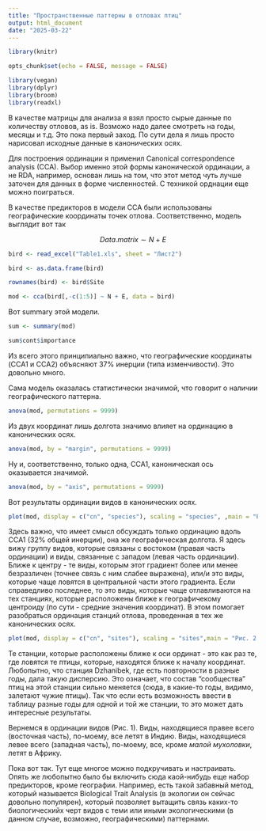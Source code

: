 ```yaml
---
title: "Пространственные паттерны в отловах птиц"
output: html_document
date: "2025-03-22"
---
```


```r
library(knitr)

opts_chunk$set(echo = FALSE, message = FALSE)
```


```r
library(vegan)
library(dplyr)
library(broom)
library(readxl)
```



В качестве матрицы для анализа я взял просто сырые данные по количеству отловов, as is. Возможо надо далее смотреть на годы, месяцы и т.д. Это пока первый заход. По сути дела я лишь просто нарисовал исходные данные в канонических осях. 

Для построения ординации я применил Canonical correspondence analysis (CCA). Выбор именно этой формы канонической ординации, а не RDA, например, основан лишь на том, что этот метод чуть лучше заточен для данных в форме численностей. С техникой орднации еще можно поиграться.

В качестве предикторов в модели CCA были использованы географические координаты точек отлова. Соответственно, модель выглядит вот так

$$
Data.matrix \sim N + E
$$



```r
bird <- read_excel("Table1.xls", sheet = "Лист2")

bird <- as.data.frame(bird)

rownames(bird) <- bird$Site

mod <- cca(bird[,-c(1:5)] ~ N + E, data = bird)
```

Вот summary этой модели.

```r

sum <- summary(mod)

sum$cont$importance

```

Из всего этого принципиально важно, что географические координаты (CCA1 и CCA2) объясняют 37% инерции (типа изменчивости). Это довольно много.


Сама модель оказалась статистически значимой, что говорит о наличии географического паттерна. 

```r
anova(mod, permutations = 9999)
```

Из двух координат лишь долгота значимо влияет на ординацию в канонических осях.

```r
anova(mod, by = "margin", permutations = 9999)

```

Ну и, соответственно, только одна, CCA1, каноническая ось оказывается значимой. 

```r
anova(mod, by = "axis", permutations = 9999)

```



Вот результаты ординации видов в канонических осях.

```r
plot(mod, display = c("cn", "species"), scaling = "species", ,main = "Рис. 1. Ординация видов")
```


Здесь важно, что имеет смысл обсуждать только ординацию вдоль CCA1 (32% общей инерции), она же географическая долгота. Я здесь вижу группу видов, которые связаны с востоком (правая часть ординации) и виды, связанные с западом (левая часть ординации). Ближе к центру - те виды, которым этот градиент более или менее безразличен (точнее связь с ним слабее выражена), или/и это виды, которые чаще ловятся в центральной части этого градиента. Если справедливо последнее, то это виды, которые чаще отлавливаются на тех станциях, которые расположены ближе к географичекому центроиду (по сути - средние значения координат). В этом помогает разобраться ординация станций отлова, проведенная в тех же канонических осях.

```r
plot(mod, display = c("cn", "sites"), scaling = "sites",main = "Рис. 2. Ординация станций кольцевания")
```

Те станции, которые расположены ближе к оси ординат - это как раз те, где ловятся те птицы, которые, находятся ближе к началу координат. Любопытно, что станция Dzhanibek, где есть повторности в разные годы, дала такую дисперсию. Это означает, что состав "сообщества" птиц на этой станции сильно меняется (сюда, в какие-то годы, видимо, залетают чужие птицы). Так что если есть возможность ввести в таблицу разные годы для одной и той же станции, то это может дать интересные результаты.


Вернемся в ординации видов (Рис. 1). Виды, находящиеся правее всего (восточная часть), по-моему, все летят в Индию. Виды, находящиеся левее всего (западная часть), по-моему, все, кроме *малой мухоловки*, летят в Африку. 


Пока вот так. Тут еще многое можно подкручивать и настраивать. Опять же любопытно было бы включить сюда каой-нибудь еще набор предикторов, кроме географии. Например, есть такой забавный метод, который называется Biological Trait Analysis (в экологии он сейчас довольно популярен), который позволяет вытащить связь каких-то биологическийх черт видов с теми или иными экологическими (в данном случае, возможно, географическими) паттернами. 


